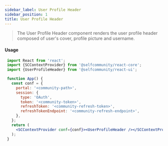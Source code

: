 ```yaml
---
sidebar_label: User Profile Header
sidebar_position: 1
title: User Profile Header
---
```


> The User Profile Header component renders the user profile header composed of user's cover, profile picture and username.


<Logged><UserProfileHeader/></Logged>


#### Usage

```jsx
 import React from 'react';
 import {SCContextProvider} from '@selfcommunity/react-core';
 import {UserProfileHeader} from '@selfcommunity/react-ui';

 function App() {
   const conf = {
     portal: '<community-path>',
     session: {
       type: 'OAuth',
       token: '<community-token>',
       refreshToken: '<community-refresh-token>',
       refreshTokenEndpoint: '<community-refresh-endpoint>',
     },
   };
   return (
     <SCContextProvider conf={conf}><UserProfileHeader /></SCContextProvider>
   );
 }
```